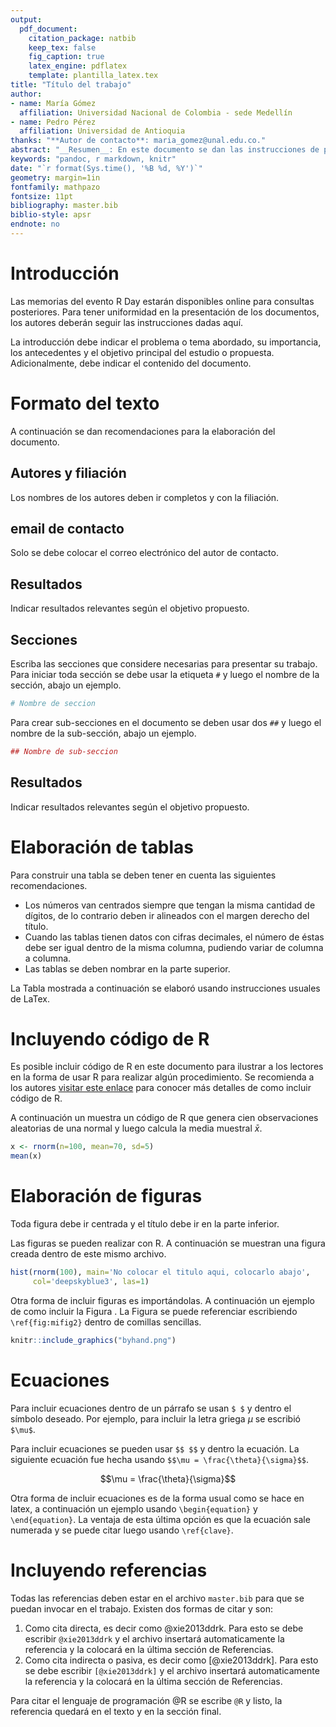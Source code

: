 ```yaml
---
output: 
  pdf_document:
    citation_package: natbib
    keep_tex: false
    fig_caption: true
    latex_engine: pdflatex
    template: plantilla_latex.tex
title: "Título del trabajo"
author:
- name: María Gómez
  affiliation: Universidad Nacional de Colombia - sede Medellín
- name: Pedro Pérez
  affiliation: Universidad de Antioquia
thanks: "**Autor de contacto**: maria_gomez@unal.edu.co."
abstract: "__Resumen__: En este documento se dan las instrucciones de presentación de trabajos para el Rday Medellín 2019. Este resumen debe contener i) el objetivo del trabajo; ii) el diseño metodológico usado en el trabajo; iii) hallazgos o principales resultados encontrados; y iv) las implicaciones prácticas. El resumen del trabajo debe tener máximo 250 palabras."
keywords: "pandoc, r markdown, knitr"
date: "`r format(Sys.time(), '%B %d, %Y')`"
geometry: margin=1in
fontfamily: mathpazo
fontsize: 11pt
bibliography: master.bib
biblio-style: apsr
endnote: no
---
```


# Introducción
Las memorias del evento R Day estarán disponibles online para consultas posteriores. Para tener uniformidad en la presentación de los documentos, los autores deberán seguir las instrucciones dadas aquí. \newline

La introducción debe indicar el problema o tema abordado, su importancia, los antecedentes y el objetivo principal del estudio o propuesta. Adicionalmente, debe indicar el contenido del documento.

# Formato del texto
A continuación se dan recomendaciones para la elaboración del documento.

## Autores y filiación
Los nombres de los autores deben ir completos y con la filiación.

## email de contacto
Solo se debe colocar el correo electrónico del autor de contacto.

## Resultados
Indicar resultados relevantes según el objetivo propuesto.

## Secciones
Escriba las secciones que considere necesarias para presentar su trabajo. Para iniciar toda sección se debe usar la etiqueta `#` y luego el nombre de la sección, abajo un ejemplo.

```r
# Nombre de seccion
```

Para crear sub-secciones en el documento se deben usar dos `##` y luego el nombre de la sub-sección, abajo un ejemplo.

```r
## Nombre de sub-seccion
```

## Resultados
Indicar resultados relevantes según el objetivo propuesto.

# Elaboración de tablas

Para construir una tabla se deben tener en cuenta las siguientes recomendaciones. 

- Los números van centrados siempre que tengan la misma cantidad de dígitos, de lo contrario deben ir alineados con el margen derecho del título.
- Cuando las tablas tienen datos con cifras decimales, el número de éstas debe ser igual dentro de la misma columna, pudiendo variar de columna a columna. 
- Las tablas se deben nombrar en la parte superior.

La Tabla \ref{tabla:sencilla} mostrada a continuación se elaboró usando instrucciones usuales de LaTex.

\begin{table}[htbp]
\begin{center}
\caption{Nombre de la tabla completo.}
\begin{tabular}{l|l} \hline
Pais & Ciudad \\ \hline
Espana & Madrid \\ 
Espana & Sevilla \\ 
Francia & Paris \\ \hline
\end{tabular}
\label{tabla:sencilla}
\end{center}
\end{table}

# Incluyendo código de R
Es posible incluir código de R en este documento para ilustrar a los lectores en la forma de usar R para realizar algún procedimiento. Se recomienda a los autores [visitar este enlace](https://bookdown.org/yihui/rmarkdown/r-code.html) para conocer más detalles de como incluir código de R. \newline

A continuación un muestra un código de R que genera cien observaciones aleatorias de una normal y luego calcula la media muestral $\bar{x}$.

```r
x <- rnorm(n=100, mean=70, sd=5)
mean(x)
```

# Elaboración de figuras
Toda figura debe ir centrada y el título debe ir en la parte inferior. \newline

Las figuras se pueden realizar con R. A continuación se muestran una figura creada dentro de este mismo archivo.

```r
hist(rnorm(100), main='No colocar el titulo aqui, colocarlo abajo',
     col='deepskyblue3', las=1)
```

Otra forma de incluir figuras es importándolas. A continuación un ejemplo de como incluir la Figura \ref{fig:mifig2}. La Figura \ref{fig:mifig2} se puede referenciar escribiendo `\ref{fig:mifig2}` dentro de comillas sencillas. 

```r
knitr::include_graphics("byhand.png")
```

# Ecuaciones
Para incluir ecuaciones dentro de un párrafo se usan `$ $` y dentro el símbolo deseado. Por ejemplo, para incluir la letra griega $\mu$ se escribió `$\mu$`. \newline 

Para incluir ecuaciones se pueden usar `$$ $$` y dentro la ecuación. La siguiente ecuación fue hecha usando `$$\mu = \frac{\theta}{\sigma}$$`.

$$\mu = \frac{\theta}{\sigma}$$
  
Otra forma de incluir ecuaciones es de la forma usual como se hace en latex, a continuación un ejemplo usando `\begin{equation}` y `\end{equation}`. La ventaja de esta última opción es que la ecuación \ref{energia} sale numerada y se puede citar luego usando `\ref{clave}`.

\begin{equation} \label{energia}
E = m c^2
\end{equation}

# Incluyendo referencias
Todas las referencias deben estar en el archivo `master.bib` para que se puedan invocar en el trabajo. Existen dos formas de citar y son:
  
1. Como cita directa, es decir como @xie2013ddrk. Para esto se debe escribir `@xie2013ddrk` y el archivo insertará automaticamente la referencia y la colocará en la última sección de Referencias.
2. Como cita indirecta o pasiva, es decir como [@xie2013ddrk]. Para esto se debe escribir `[@xie2013ddrk]` y el archivo insertará automaticamente la referencia y la colocará en la última sección de Referencias.

Para citar el lenguaje de programación @R se escribe `@R` y listo, la referencia quedará en el texto y en la sección final.



<!--
# References
\setlength{\parindent}{-0.2in}
\setlength{\leftskip}{0.2in}
\setlength{\parskip}{8pt}
\vspace*{-0.2in}
\noindent
-->

